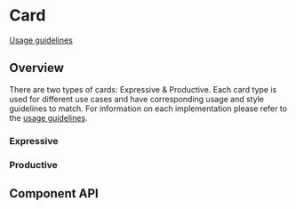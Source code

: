 <!-- `position:fixed` cause rendering issues, so do not render the modal -->


# Card

[Usage guidelines](https://pages.github.ibm.com/cdai-design/pal/components/card/overview)

## Overview

There are two types of cards: Expressive & Productive. Each card type is used
for different use cases and have corresponding usage and style guidelines to
match. For information on each implementation please refer to the
[usage guidelines](https://pages.github.ibm.com/cdai-design/pal/components/card/overview).

### Expressive

<Preview>
  <Story id={getStorybookSlug(pkg, Card.displayName, 'default')} />
</Preview>

### Productive

<Preview>
  <Story id={getStorybookSlug(pkg, Card.displayName, 'productive')} />
</Preview>

## Component API

<Props />
